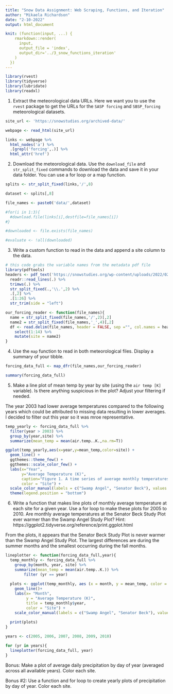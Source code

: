 ```yaml
---
title: "Snow Data Assignment: Web Scraping, Functions, and Iteration"
author: "Mikaela Richardson"
date: "2-10-2022"
output: html_document

knit: (function(input, ...) {
    rmarkdown::render(
      input,
      output_file = 'index',
      output_dir='../3_snow_functions_iteration'
    )
  })
---
```


```r
library(rvest)
library(tidyverse)
library(lubridate)
library(readxl)

```

1. Extract the meteorological data URLs. Here we want you to use the `rvest` package to get the URLs for the `SASP forcing` and `SBSP_forcing` meteorological datasets.
```r
site_url <- 'https://snowstudies.org/archived-data/'

webpage <- read_html(site_url)

links <- webpage %>%
  html_nodes('a') %>%
  .[grepl('forcing',.)] %>%
  html_attr('href')
```


2. Download the meteorological data. Use the `download_file` and `str_split_fixed` commands to download the data and save it in your data folder. You can use a for loop or a map function. 
```r
splits <- str_split_fixed(links,'/',8)

dataset <- splits[,8] 

file_names <- paste0('data/',dataset)

#for(i in 1:3){
  #download.file(links[i],destfile=file_names[i])
#}

#downloaded <- file.exists(file_names)

#evaluate <- !all(downloaded)
```


3. Write a custom function to read in the data and append a site column to the data. 

```r
# this code grabs the variable names from the metadata pdf file
library(pdftools)
headers <- pdf_text('https://snowstudies.org/wp-content/uploads/2022/02/Serially-Complete-Metadata-text08.pdf') %>%
  readr::read_lines(.) %>%
  trimws(.) %>%
  str_split_fixed(.,'\\.',2) %>%
  .[,2] %>%
  .[1:26] %>%
  str_trim(side = "left")

our_forcing_reader <- function(file_names){
  name = str_split_fixed(file_names,'/',2)[,2]
  name2 = str_split_fixed(file_names,'_',4)[,2]
  df <- read.delim(file_names, header = FALSE, sep ="", col.names = headers, skip = 4) %>%
    select(1:14) %>%
    mutate(site = name2)
}
```

4. Use the `map` function to read in both meteorological files. Display a summary of your tibble.
```r
forcing_data_full <- map_dfr(file_names,our_forcing_reader)

summary(forcing_data_full)
```


5. Make a line plot of mean temp by year by site (using the `air temp [K]` variable). Is there anything suspicious in the plot? Adjust your filtering if needed.

The year 2003 had lower average temperatures compared to the following years which could be attributed to missing data resulting in lower averages. I decided to filter out this year so it was mroe representative.
```r
temp_yearly <- forcing_data_full %>%
  filter(year > 2003) %>%
  group_by(year,site) %>%
  summarize(mean_temp = mean(air.temp..K.,na.rm=T))

ggplot(temp_yearly,aes(x=year,y=mean_temp,color=site)) + 
  geom_line() +
  ggthemes::theme_few() + 
  ggthemes::scale_color_few() +
  labs(x="Year",
       y="Average Temperature (K)",
       caption="Figure 1. A time series of average monthly temperatures (K) at the Swamp Angel Study Plot and the Senator Beck Study Plot.",
       color = "Site") +
  scale_color_manual(labels = c("Swamp Angel", "Senator Beck"), values = c("green", "orange")) +
  theme(legend.position = "bottom")
```


6. Write a function that makes line plots of monthly average temperature at each site for a given year. Use a for loop to make these plots for 2005 to 2010. Are monthly average temperatures at the Senator Beck Study Plot ever warmer than the Swamp Angel Study Plot?
Hint: https://ggplot2.tidyverse.org/reference/print.ggplot.html

From the plots, it appears that the Senator Beck Study Plot is never warmer than the Swamp Angel Study Plot. The largest differences are during the summer months and the smallest occurring during the fall months.
```r
lineplotter <- function(forcing_data_full,year){
  temp_monthly <- forcing_data_full %>%
    group_by(month, year, site) %>%
    summarize(mean_temp = mean(air.temp..K.)) %>%
        filter (yr == year)
  
  plots <- ggplot(temp_monthly, aes (x = month, y = mean_temp, color = site)) +
    geom_line()+
    labs(x= "Month",
         y = "Average Temperature (K)",
         title = temp_monthly$year,
         color = "Site") +
    scale_color_manual(labels = c("Swamp Angel", "Senator Beck"), values = c("green", "orange"))
  
  print(plots)
}

years <- c(2005, 2006, 2007, 2008, 2009, 2010)

for (yr in years){
  lineplotter(forcing_data_full, year)
}
```

Bonus: Make a plot of average daily precipitation by day of year (averaged across all available years). Color each site. 


Bonus #2: Use a function and for loop to create yearly plots of precipitation by day of year. Color each site. 
